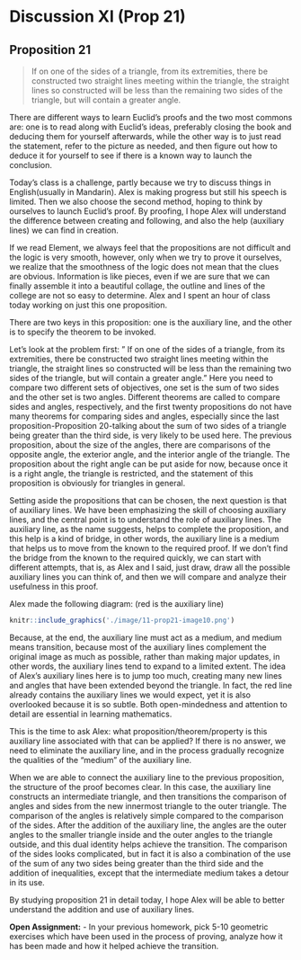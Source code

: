 # Discussion XI (Prop 21)
## Proposition 21
>If on one of the sides of a triangle, from its extremities, there be constructed two straight lines meeting within the triangle, the straight lines so constructed will be less than the remaining two sides of the triangle, but will contain a greater angle.

There are different ways to learn Euclid's proofs and the two most commons are: one is to read along with Euclid's ideas, preferably closing the book and deducing them for yourself afterwards, while the other way is to just read the statement, refer to the picture as needed, and then figure out how to deduce it for yourself to see if there is a known way to launch the conclusion.

Today's class is a challenge, partly because we try to discuss things in English(usually in Mandarin). Alex is making progress but still his speech is limited. Then we also choose the second method, hoping to think by ourselves to launch Euclid's proof. By proofing, I hope Alex will understand the difference between creating and following, and also the help (auxiliary lines) we can find in creation.

If we read Element, we always feel that the propositions are not difficult and the logic is very smooth, however, only when we try to prove it ourselves, we realize that the smoothness of the logic does not mean that the clues are obvious. Information is like pieces, even if we are sure that we can finally assemble it into a beautiful collage, the outline and lines of the college are not so easy to determine. Alex and I spent an hour of class today working on just this one proposition.

There are two keys in this proposition: one is the auxiliary line, and the other is to specify the theorem to be invoked.

Let's look at the problem first: " If on one of the sides of a triangle, from its extremities, there be constructed two straight lines meeting within the triangle, the straight lines so constructed will be less than the remaining two sides of the triangle, but will contain a greater angle." Here you need to compare two different sets of objectives, one set is the sum of two sides and the other set is two angles. Different theorems are called to compare sides and angles, respectively, and the first twenty propositions do not have many theorems for comparing sides and angles, especially since the last proposition-Proposition 20-talking about the sum of two sides of a triangle being greater than the third side, is very likely to be used here. The previous proposition, about the size of the angles, there are comparisons of the opposite angle, the exterior angle, and the interior angle of the triangle. The proposition about the right angle can be put aside for now, because once it is a right angle, the triangle is restricted, and the statement of this proposition is obviously for triangles in general.

Setting aside the propositions that can be chosen, the next question is that of auxiliary lines. We have been emphasizing the skill of choosing auxiliary lines, and the central point is to understand the role of auxiliary lines. The auxiliary line, as the name suggests, helps to complete the proposition, and this help is a kind of bridge, in other words, the auxiliary line is a medium that helps us to move from the known to the required proof. If we don't find the bridge from the known to the required quickly, we can start with different attempts, that is, as Alex and I said, just draw, draw all the possible auxiliary lines you can think of, and then we will compare and analyze their usefulness in this proof.

Alex made the following diagram: (red is the auxiliary line)

```r
knitr::include_graphics('./image/11-prop21-image10.png')
```

Because, at the end, the auxiliary line must act as a medium, and medium means transition, because most of the auxiliary lines complement the original image as much as possible, rather than making major updates, in other words, the auxiliary lines tend to expand to a limited extent. The idea of Alex's auxiliary lines here is to jump too much, creating many new lines and angles that have been extended beyond the triangle. In fact, the red line already contains the auxiliary lines we would expect, yet it is also overlooked because it is so subtle. Both open-mindedness and attention to detail are essential in learning mathematics.

This is the time to ask Alex: what proposition/theorem/property is this auxiliary line associated with that can be applied? If there is no answer, we need to eliminate the auxiliary line, and in the process gradually recognize the qualities of the "medium" of the auxiliary line.

When we are able to connect the auxiliary line to the previous proposition, the structure of the proof becomes clear. In this case, the auxiliary line constructs an intermediate triangle, and then transitions the comparison of angles and sides from the new innermost triangle to the outer triangle. The comparison of the angles is relatively simple compared to the comparison of the sides. After the addition of the auxiliary line, the angles are the outer angles to the smaller triangle inside and the outer angles to the triangle outside, and this dual identity helps achieve the transition. The comparison of the sides looks complicated, but in fact it is also a combination of the use of the sum of any two sides being greater than the third side and the addition of inequalities, except that the intermediate medium takes a detour in its use.

By studying proposition 21 in detail today, I hope Alex will be able to better understand the addition and use of auxiliary lines.

**Open Assignment:**
 - In your previous homework, pick 5-10 geometric exercises which have been used in the process of proving, analyze how it has been made and how it helped achieve the transition.

